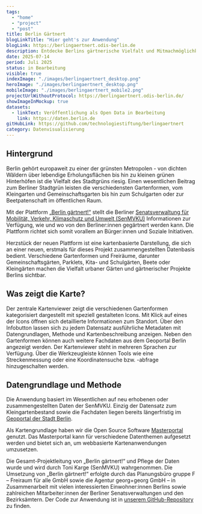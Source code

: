 ```yaml
---
tags:
  - "home"
  - "project"
  - "post"
title: Berlin Gärtnert
blogLinkTitle: "Hier geht's zur Anwendung"
blogLink: https://berlingaertnert.odis-berlin.de
description: Entdecke Berlins gärtnerische Vielfalt und Mitmachmöglichkeiten 
date: 2025-07-14
period: Juli 2025
status: in Bearbeitung
visible: true
indexImage: "./images/berlingaertnert_desktop.png"
heroImage: "./images/berlingaertnert_desktop.png"
mobileImage: "./images/berlingaertnert_mobile2.png"
projectUrlWithoutProtocol: https://berlingaertnert.odis-berlin.de/
showImageInMockup: true
datasets: 
  - linkText: Veröffentlichung als Open Data in Bearbeitung
    link: https://daten.berlin.de
gitHubLink: https://github.com/technologiestiftung/berlingaertnert
category: Datenvisualisierung
---
```


## Hintergrund

Berlin gehört europaweit zu einer der grünsten Metropolen - von dichten Wäldern über lebendige Erholungsflächen bis hin zu kleinen grünen Hinterhöfen ist die Vielfalt des Stadtgrüns riesig. Einen wesentlichen Beitrag zum Berliner Stadtgrün leisten die verschiedensten Gartenformen, vom Kleingarten und Gemeinschaftsgarten bis hin zum Schulgarten oder zur Beetpatenschaft im öffentlichen Raum.

Mit der Plattform [„Berlin gärtnert!“](https://www.berlin.de/gaertnern) stellt die Berliner [Senatsverwaltung für Mobilität, Verkehr, Klimaschutz und Umwelt (SenMVKU)](https://www.berlin.de/sen/uvk/) Informationen zur Verfügung, wie und wo von den Berliner:innen gegärtnert werden kann. Die Plattform richtet sich somit vorallem an Bürger:innen und Soziale Initiativen.

Herzstück der neuen Plattform ist eine kartenbasierte Darstellung, die sich an einer neuen, erstmals für dieses Projekt zusammengestellten Datenbasis bedient. Verschiedene Gartenformen und Freiräume, darunter Gemeinschaftsgärten, Parklets, Kita- und Schulgärten, Beete oder Kleingärten machen die Vielfalt urbaner Gärten und gärtnerischer Projekte Berlins sichtbar.

## Was zeigt die Karte?

Der zentrale Kartenviewer zeigt die verschiedenen Gartenformen kategorisiert dargestellt mit speziell gestalteten Icons.
Mit Klick auf eines der Icons öffnen sich detaillierte Informationen zum Standort.
Über den Infobutton lassen sich zu jedem Datensatz ausführliche Metadaten mit Datengrundlagen, Methode und Kartenbeschreibung anzeigen. Neben den Gartenformen können auch weitere Fachdaten aus dem Geoportal Berlin angezeigt werden.
Der Kartenviewer steht in mehreren Sprachen zur Verfügung.
Über die Werkzeugleiste können Tools wie eine Streckenmessung oder eine Koordinatensuche bzw. -abfrage hinzugeschalten werden.


## Datengrundlage und Methode

Die Anwendung basiert im Wesentlichen auf neu erhobenen oder zusammengestellten Daten der SenMVKU. Einzig der Datensatz zum Kleingartenbestand sowie die Fachdaten liegen bereits längerfristig im [Geoportal der Stadt Berlin](https://www.berlin.de/sen/sbw/stadtdaten/geoportal/).

Als Kartengrundlage haben wir die Open Source Software [Masterportal](https://www.masterportal.org) genutzt. Das Masterportal kann für verschiedene Datenthemen aufgesetzt werden und bietet sich an, um webbasierte Kartenanwendungen umzusetzen.

Die Gesamt-Projektleitung von „Berlin gärtnert!“ und Pflege der Daten wurde und wird durch Toni Karge (SenMVKU) wahrgenommen. Die Umsetzung von „Berlin gärtnert!“ erfolgte durch das Planungsbüro gruppe F – Freiraum für alle GmbH sowie die Agentur georg+georg GmbH – in Zusammenarbeit mit vielen interessierten Einwohner:innen Berlins sowie zahlreichen Mitarbeiter:innen der Berliner Senatsverwaltungen und den Bezirksämtern. Der Code zur Anwendung ist in [unserem GitHub-Repository](https://github.com/technologiestiftung/berlingaertnert_senmvku_masterportal) zu finden.

